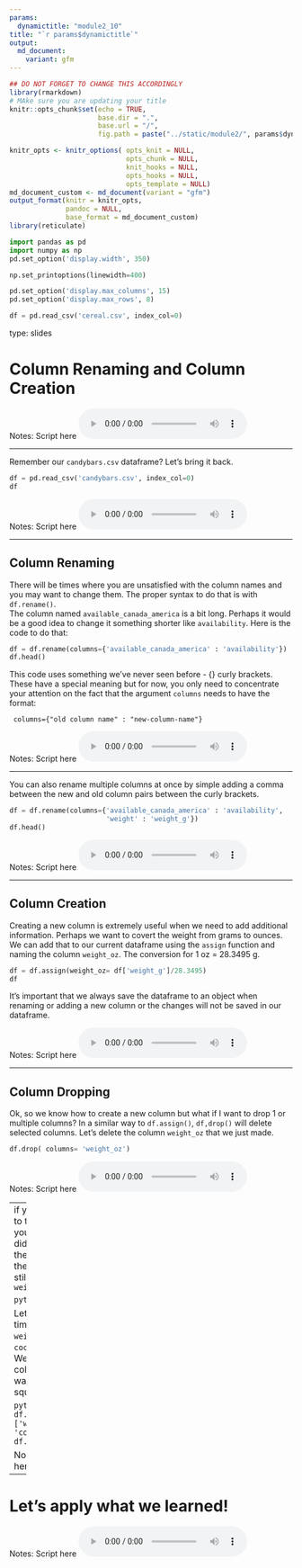---
params:
  dynamictitle: "module2_10"
title: "`r params$dynamictitle`"
output: 
  md_document:
    variant: gfm
---


```{r setup, include=FALSE}
## DO NOT FORGET TO CHANGE THIS ACCORDINGLY 
library(rmarkdown)
# MAke sure you are updating your title 
knitr::opts_chunk$set(echo = TRUE,
                      base.dir = ".", 
                      base.url = "/",
                      fig.path = paste("../static/module2/", params$dynamictitle,"/", sep = ""))

knitr_opts <- knitr_options( opts_knit = NULL,
                             opts_chunk = NULL,
                             knit_hooks = NULL,
                             opts_hooks = NULL,
                             opts_template = NULL)
md_document_custom <- md_document(variant = "gfm")
output_format(knitr = knitr_opts,
              pandoc = NULL,
              base_format = md_document_custom)
library(reticulate)

```


```{python include=FALSE}
import pandas as pd
import numpy as np
pd.set_option('display.width', 350)

np.set_printoptions(linewidth=400)

pd.set_option('display.max_columns', 15)
pd.set_option('display.max_rows', 8)

df = pd.read_csv('cereal.csv', index_col=0)
```

type: slides

# Column Renaming and Column Creation


Notes: Script here
<html>
<audio controls >
  <source src="placeholder_audio.mp3" />
</audio></html>

---

Remember our `candybars.csv` dataframe?  Let's bring it back. 


```{python}
df = pd.read_csv('candybars.csv', index_col=0)
df
```

Notes: Script here
<html>
<audio controls >
  <source src="placeholder_audio.mp3" />
</audio></html>

---

## Column Renaming

There will be times where you are unsatisfied with the column names and you may want to change them.  The proper syntax to do that is with `df.rename()`.    
The column named `available_canada_america` is a bit long.  Perhaps it would be a good idea to change it something shorter like `availability`. 
Here is the code to do that:


```{python}

df = df.rename(columns={'available_canada_america' : 'availability'})
df.head()

```


This code uses something we've never seen before - {} curly brackets.
These have a special meaning but for now, you only need to concentrate your attention on the fact that the argument `columns` needs to have the format:

```
 columns={"old column name" : "new-column-name"}
```

Notes: Script here
<html>
<audio controls >
  <source src="placeholder_audio.mp3" />
</audio></html>

---

You can also rename multiple columns at once by simple adding a comma between the new and old column pairs between the curly brackets. 

```{python}
df = df.rename(columns={'available_canada_america' : 'availability',
                        'weight' : 'weight_g'})
df.head()
```


Notes: Script here
<html>
<audio controls >
  <source src="placeholder_audio.mp3" />
</audio></html>

---

## Column Creation 

Creating a new column is extremely useful when we need to add additional information.  Perhaps we want to covert the weight from grams to ounces.  We can add that to our current dataframe using the `assign` function and naming the column `weight_oz`. 
The conversion for 1 oz = 28.3495 g. 


```{python}
df = df.assign(weight_oz= df['weight_g']/28.3495)
df
```

It's important that we always save the dataframe to an object when renaming or adding a new column or the changes will not be saved in our dataframe.


Notes: Script here
<html>
<audio controls >
  <source src="placeholder_audio.mp3" />
</audio></html>

---

## Column Dropping 

Ok, so we know how to create a new column but what if I want to drop 1 or multiple columns?  In a similar way to `df.assign()`, `df,drop()` will delete selected columns.
Let's delete the column `weight_oz` that we just made. 


```{python}
df.drop( columns= 'weight_oz')

```



Notes: Script here
<html>
<audio controls >
  <source src="placeholder_audio.mp3" />
</audio></html>

---
if you scroll back to the last slide you'll notice we didn't save over the dataframe so the dataframe `df` still will contain `weight_oz`

```{python}
df.head()
```

Let's save it this time and remove `weight_oz` and `coconut` together. We put the columns we want to drop in square brackets. 

```{python}
df = df.drop(columns=['weight_oz', 'coconut'])
df.head()
```



Notes: Script here
<html>
<audio controls >
  <source src="placeholder_audio.mp3" />
</audio></html>

---

# Let’s apply what we learned!

Notes: Script here
<html>
<audio controls >
  <source src="placeholder_audio.mp3" />
</audio></html>
